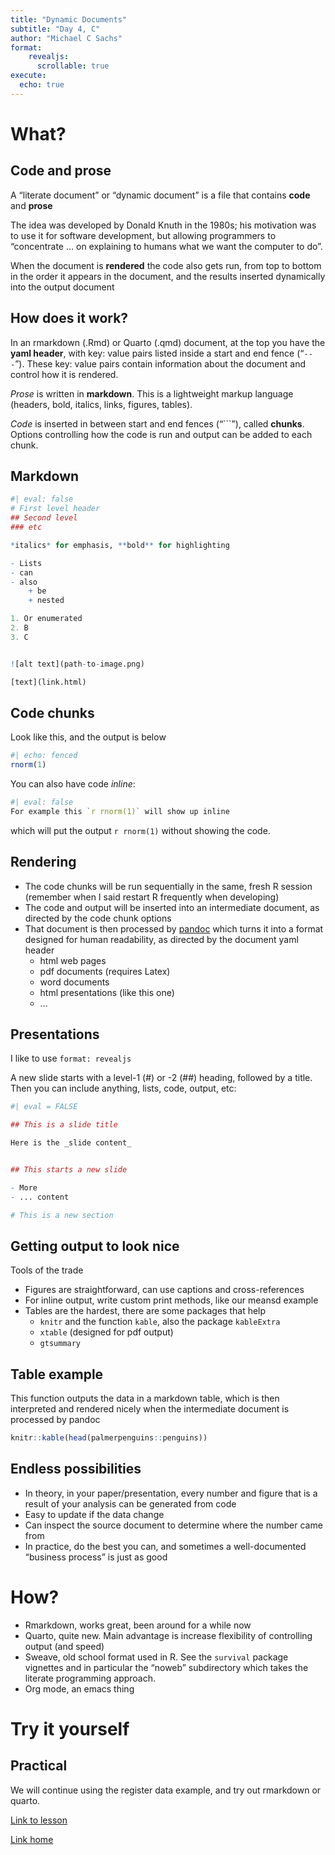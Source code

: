 ```yaml
---
title: "Dynamic Documents"
subtitle: "Day 4, C"
author: "Michael C Sachs"
format: 
    revealjs:
      scrollable: true
execute:
  echo: true
---
```


# What? 

## Code and prose

A "literate document" or "dynamic document" is a file that contains __code__ and __prose__

The idea was developed by Donald Knuth in the 1980s; his motivation was to use it for software development, but allowing programmers to "concentrate ... on explaining to humans what we want the computer to do". 

When the document is __rendered__ the code also gets run, from top to bottom in the order it appears in the document, and the results inserted dynamically into the output document

## How does it work? 

In an rmarkdown (.Rmd) or Quarto (.qmd) document, at the top you have the __yaml header__, with key: value pairs listed inside a start and end fence ("`---`"). These key: value pairs contain information about the document and control how it is rendered. 

_Prose_ is written in __markdown__. This is a lightweight markup language (headers, bold, italics, links, figures, tables). 

_Code_ is inserted in between start and end fences ("```"), called __chunks__. Options controlling how the code is run and output can be added to each chunk. 

## Markdown

```r
#| eval: false
# First level header
## Second level 
### etc

*italics* for emphasis, **bold** for highlighting

- Lists
- can 
- also
    + be 
    + nested

1. Or enumerated
2. B
3. C


![alt text](path-to-image.png)

[text](link.html)
```

## Code chunks

Look like this, and the output is below

```r
#| echo: fenced
rnorm(1)
```


You can also have code *inline*: 

```r
#| eval: false
For example this `r rnorm(1)` will show up inline
```

which will put the output `r rnorm(1)` without showing the code. 

## Rendering

- The code chunks will be run sequentially in the same, fresh R session (remember when I said restart R frequently when developing)
- The code and output will be inserted into an intermediate document, as directed by the code chunk options
- That document is then processed by [pandoc](https://pandoc.org) which turns it into a format designed for human readability, as directed by the document yaml header
    + html web pages
    + pdf documents (requires Latex)
    + word documents
    + html presentations (like this one)
    + ...

## Presentations

I like to use `format: revealjs` 

A new slide starts with a level-1 (#) or -2 (##) heading, followed by a title. Then you can include anything, lists, code, output, etc: 

```r
#| eval = FALSE

## This is a slide title

Here is the _slide content_ 


## This starts a new slide

- More 
- ... content

# This is a new section

```



## Getting output to look nice

Tools of the trade

- Figures are straightforward, can use captions and cross-references
- For inline output, write custom print methods, like our meansd example
- Tables are the hardest, there are some packages that help
    + `knitr` and the function `kable`, also the package `kableExtra`
    + `xtable` (designed for pdf output)
    + `gtsummary`

## Table example

This function outputs the data in a markdown table, which is then interpreted and rendered nicely when the intermediate document is processed by pandoc
```r
knitr::kable(head(palmerpenguins::penguins))
```


## Endless possibilities

- In theory, in your paper/presentation, every number and figure that is a result of your analysis can be generated from code
- Easy to update if the data change
- Can inspect the source document to determine where the number came from
- In practice, do the best you can, and sometimes a well-documented "business process" is just as good


# How? 

- Rmarkdown, works great, been around for a while now
- Quarto, quite new. Main advantage is increase flexibility of controlling output (and speed)
- Sweave, old school format used in R. See the `survival` package vignettes and in particular the "noweb" subdirectory which takes the literate programming approach. 
- Org mode, an emacs thing

# Try it yourself

## Practical

We will continue using the register data example, and try out rmarkdown or quarto.

[Link to lesson](../lessons/dynamic-documents.html)

[Link home](../index.html)


